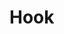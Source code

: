 
# Hook
<ProjectDetails
  region="Crownlands"
  house="House Hook"
  type="Ruin"
  status="Not Started"
  warp="/warp hook"
  projectLead=""
  dateStarted="undefined"
  dateCompleted="undefined"
/>
